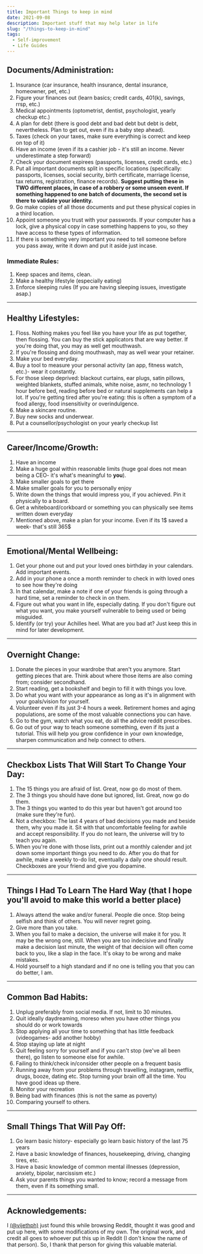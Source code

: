 ```yaml
---
title: Important Things to keep in mind
date: 2021-09-08
description: Important stuff that may help later in life
slug: "/things-to-keep-in-mind"
tags:
  - Self-improvement
  - Life Guides
---
```


## **Documents/Administration:**

1. Insurance (car insurance, health insurance, dental insurance, homeowner, pet, etc.)
2. Figure your finances out (learn basics; credit cards, 401(k), savings, rrsp, etc.)
3. Medical appointments (optometrist, dentist, psychologist, yearly checkup etc.)
4. A plan for debt (there is good debt and bad debt but debt is debt, nevertheless. Plan to get out, even if its a baby step ahead).
5. Taxes (check on your taxes, make sure everything is correct and keep on top of it)
6. Have an income (even if its a cashier job - it's still an income. Never underestimate a step forward)
7. Check your document expirees (passports, licenses, credit cards, etc.)
8. Put all important documents split in specific locations (specifically: passports, licenses, social security, birth certificate, marriage license, tax returns, registration, finance records). **Suggest putting these in TWO different places, in case of a robbery or some unseen event. If something happened to one batch of documents, the second set is there to validate your identity.**
9. Go make copies of all those documents and put these physical copies in a third location.
10. Appoint someone you trust with your passwords. If your computer has a lock, give a physical copy in case something happens to you, so they have access to these types of information.
11. If there is something very important you need to tell someone before you pass away, write it down and put it aside just incase.

### **Immediate Rules:**

1. Keep spaces and items, clean.
2. Make a healthy lifestyle (especially eating)
3. Enforce sleeping rules (If you are having sleeping issues, investigate asap.)

---

## **Healthy Lifestyles:**

1. Floss. Nothing makes you feel like you have your life as put together, then flossing. You can buy the stick applicators that are way better. If you're doing that, you may as well get mouthwash.
2. If you're flossing and doing mouthwash, may as well wear your retainer.
3. Make your bed everyday.
4. Buy a tool to measure your personal activity (an app, fitness watch, etc.)- wear it constantly.
5. For those sleep deprived: blackout curtains, ear plugs, satin pillows, weighted blankets, stuffed animals, white noise, asmr, no technology 1 hour before bed, reading before bed or natural supplements can help a lot. If you're getting tired after you're eating: this is often a symptom of a food allergy, food insensitivity or overindulgence.
6. Make a skincare routine.
7. Buy new socks and underwear.
8. Put a counsellor/psychologist on your yearly checkup list

---

## **Career/Income/Growth:**

1. Have an income
2. Make a huge goal within reasonable limits (huge goal does not mean being a CEO- it's what's meaningful to **you**).
3. Make smaller goals to get there
4. Make smaller goals for you to personally enjoy
5. Write down the things that would impress you, if you achieved. Pin it physically to a board.
6. Get a whiteboard/corkboard or something you can physically see items written down everyday
7. Mentioned above, make a plan for your income. Even if its 1$ saved a week- that's still 365$

---

## **Emotional/Mental Wellbeing:**

1. Get your phone out and put your loved ones birthday in your calendars. Add important events.
2. Add in your phone a once a month reminder to check in with loved ones to see how they're doing
3. In that calendar, make a note if one of your friends is going through a hard time, set a reminder to check in on them.
4. Figure out what you want in life, especially dating. If you don't figure out what you want, you make yourself vulnerable to being used or being misguided.
5. Identify (or try) your Achilles heel. What are you bad at? Just keep this in mind for later development.

---

## **Overnight Change:**

1. Donate the pieces in your wardrobe that aren't you anymore. Start getting pieces that are. Think about where those items are also coming from; consider secondhand.
2. Start reading, get a bookshelf and begin to fill it with things you love.
3. Do what you want with your appearance as long as it's in alignment with your goals/vision for yourself.
4. Volunteer even if its just 3-4 hours a week. Retirement homes and aging populations, are some of the most valuable connections you can have.
5. Go to the gym, watch what you eat, do all the advice reddit prescribes.
6. Go out of your way to teach someone something, even if its just a tutorial. This will help you grow confidence in your own knowledge, sharpen communication and help connect to others.

---

## **Checkbox Lists That Will Start To Change Your Day:**

1. The 15 things you are afraid of list. Great, now go do most of them.
2. The 3 things you should have done but ignored, list. Great, now go do them.
3. The 3 things you wanted to do this year but haven't got around too (make sure they're fun).
4. Not a checkbox: The last 4 years of bad decisions you made and beside them, why you made it. Sit with that uncomfortable feeling for awhile and accept responsibility. If you do not learn, the universe will try to teach you again.
5. When you're done with those lists, print out a monthly calender and jot down some important things you need to do. After you do that for awhile, make a weekly to-do list, eventually a daily one should result. Checkboxes are your friend and give you dopamine.

---

## **Things I Had To Learn The Hard Way (that I hope you'll avoid to make this world a better place)**

1. Always attend the wake and/or funeral. People die once. Stop being selfish and think of others. You will never regret going.
2. Give more than you take.
3. When you fail to make a decision, the universe will make it for you. It may be the wrong one, still. When you are too indecisive and finally make a decision last minute, the weight of that decision will often come back to you, like a slap in the face. It's okay to be wrong and make mistakes.
4. Hold yourself to a high standard and if no one is telling you that you can do better, I am.

---

## **Common Bad Habits**:

1. Unplug preferably from social media. If not, limit to 30 minutes.
2. Quit ideally daydreaming, moreso when you have other things you should do or work towards
3. Stop applying all your time to something that has little feedback (videogames- add another hobby)
4. Stop staying up late at night
5. Quit feeling sorry for yourself and if you can't stop (we've all been there), go listen to someone else for awhile.
6. Failing to think/check in/consider other people on a frequent basis
7. Running away from your problems through travelling, instagram, netflix, drugs, booze, dating etc. Stop turning your brain off all the time. You have good ideas up there.
8. Monitor your recreation
9. Being bad with finances (this is not the same as poverty)
10. Comparing yourself to others.

---

## **Small Things That Will Pay Off**:

1. Go learn basic history- especially go learn basic history of the last 75 years
2. Have a basic knowledge of finances, housekeeping, driving, changing tires, etc.
3. Have a basic knowledge of common mental illnesses (depression, anxiety, bipolar, narcissism etc.)
4. Ask your parents things you wanted to know; record a message from them, even if its something small.

---

## Acknowledgements:

I [(@vijethph)](https://github.com/vijethph) just found this while browsing Reddit, thought it was good and put up here, with some modifications of my own. The original work, and credit all goes to whoever put this up in Reddit (I don't know the name of that person). So, I thank that person for giving this valuable material.
